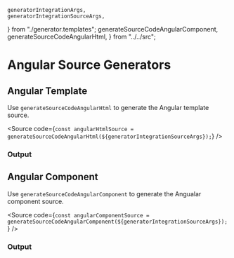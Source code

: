     generatorIntegrationArgs,
    generatorIntegrationSourceArgs,
} from "./generator.templates";
    generateSourceCodeAngularComponent,
    generateSourceCodeAngularHtml,
} from "../../src";

<Meta title="Code Generators/Angular" />

# Angular Source Generators

## Angular Template

Use `generateSourceCodeAngularHtml` to generate the Angular template source.

<Source
    code={`
const angularHtmlSource = generateSourceCodeAngularHtml(${generatorIntegrationSourceArgs});
`}
/>

### Output

<Source
    dark
    language="html"
    type="code"
    code={generateSourceCodeAngularHtml(generatorIntegrationArgs)}
/>

## Angular Component

Use `generateSourceCodeAngularComponent` to generate the Angualar component source.

<Source
    code={`
const angularComponentSource = generateSourceCodeAngularComponent(${generatorIntegrationSourceArgs});
`}
/>

### Output

<Source
    dark
    language="typescript"
    code={generateSourceCodeAngularComponent(generatorIntegrationArgs)}
/>
